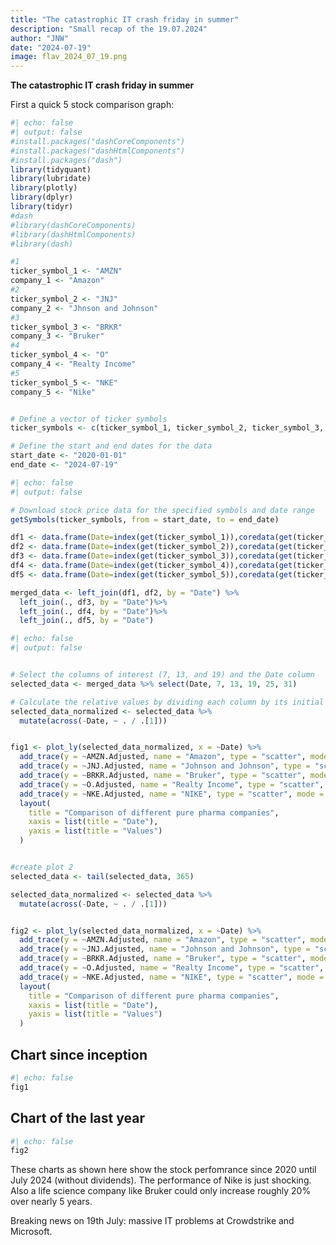 ```yaml
---
title: "The catastrophic IT crash friday in summer"
description: "Small recap of the 19.07.2024"
author: "JNW"
date: "2024-07-19"
image: flav_2024_07_19.png
---
```


**The catastrophic IT crash friday in summer**

First a quick 5 stock comparison graph:

```r
#| echo: false
#| output: false
#install.packages("dashCoreComponents")
#install.packages("dashHtmlComponents")
#install.packages("dash")
library(tidyquant)
library(lubridate)
library(plotly)
library(dplyr)
library(tidyr)
#dash
#library(dashCoreComponents)
#library(dashHtmlComponents)
#library(dash)

#1
ticker_symbol_1 <- "AMZN"
company_1 <- "Amazon"
#2
ticker_symbol_2 <- "JNJ"
company_2 <- "Jhnson and Johnson"
#3
ticker_symbol_3 <- "BRKR"
company_3 <- "Bruker"
#4
ticker_symbol_4 <- "O"
company_4 <- "Realty Income"
#5
ticker_symbol_5 <- "NKE"
company_5 <- "Nike"


# Define a vector of ticker symbols
ticker_symbols <- c(ticker_symbol_1, ticker_symbol_2, ticker_symbol_3, ticker_symbol_4, ticker_symbol_5)

# Define the start and end dates for the data
start_date <- "2020-01-01"
end_date <- "2024-07-19"


```

```r
#| echo: false
#| output: false

# Download stock price data for the specified symbols and date range
getSymbols(ticker_symbols, from = start_date, to = end_date)

df1 <- data.frame(Date=index(get(ticker_symbol_1)),coredata(get(ticker_symbol_1)))
df2 <- data.frame(Date=index(get(ticker_symbol_2)),coredata(get(ticker_symbol_2)))
df3 <- data.frame(Date=index(get(ticker_symbol_3)),coredata(get(ticker_symbol_3)))
df4 <- data.frame(Date=index(get(ticker_symbol_4)),coredata(get(ticker_symbol_4)))
df5 <- data.frame(Date=index(get(ticker_symbol_5)),coredata(get(ticker_symbol_5)))

merged_data <- left_join(df1, df2, by = "Date") %>%
  left_join(., df3, by = "Date")%>%
  left_join(., df4, by = "Date")%>%
  left_join(., df5, by = "Date")

```

```r
#| echo: false
#| output: false


# Select the columns of interest (7, 13, and 19) and the Date column
selected_data <- merged_data %>% select(Date, 7, 13, 19, 25, 31)

# Calculate the relative values by dividing each column by its initial value
selected_data_normalized <- selected_data %>%
  mutate(across(-Date, ~ . / .[1])) 


fig1 <- plot_ly(selected_data_normalized, x = ~Date) %>%
  add_trace(y = ~AMZN.Adjusted, name = "Amazon", type = "scatter", mode = "lines") %>%
  add_trace(y = ~JNJ.Adjusted, name = "Johnson and Johnson", type = "scatter", mode = "lines") %>%
  add_trace(y = ~BRKR.Adjusted, name = "Bruker", type = "scatter", mode = "lines") %>%
  add_trace(y = ~O.Adjusted, name = "Realty Income", type = "scatter", mode = "lines") %>%
  add_trace(y = ~NKE.Adjusted, name = "NIKE", type = "scatter", mode = "lines") %>%
  layout(
    title = "Comparison of different pure pharma companies",
    xaxis = list(title = "Date"),
    yaxis = list(title = "Values")
  )


#create plot 2 
selected_data <- tail(selected_data, 365)

selected_data_normalized <- selected_data %>%
  mutate(across(-Date, ~ . / .[1])) 


fig2 <- plot_ly(selected_data_normalized, x = ~Date) %>%
  add_trace(y = ~AMZN.Adjusted, name = "Amazon", type = "scatter", mode = "lines") %>%
  add_trace(y = ~JNJ.Adjusted, name = "Johnson and Johnson", type = "scatter", mode = "lines") %>%
  add_trace(y = ~BRKR.Adjusted, name = "Bruker", type = "scatter", mode = "lines") %>%
  add_trace(y = ~O.Adjusted, name = "Realty Income", type = "scatter", mode = "lines") %>%
  add_trace(y = ~NKE.Adjusted, name = "NIKE", type = "scatter", mode = "lines") %>%
  layout(
    title = "Comparison of different pure pharma companies",
    xaxis = list(title = "Date"),
    yaxis = list(title = "Values")
  )

```

::: nav-pills
::: panel-tabset
## Chart since inception

```r
#| echo: false
fig1
```

## Chart of the last year

```r
#| echo: false
fig2
```
:::
:::


These charts as shown here show the stock perfomrance since 2020 until July 2024 (without dividends). The performance of Nike is just shocking. Also a life science company like Bruker could only increase roughly 20% over nearly 5 years. 

Breaking news on 19th July: massive IT problems at Crowdstrike and Microsoft. 
